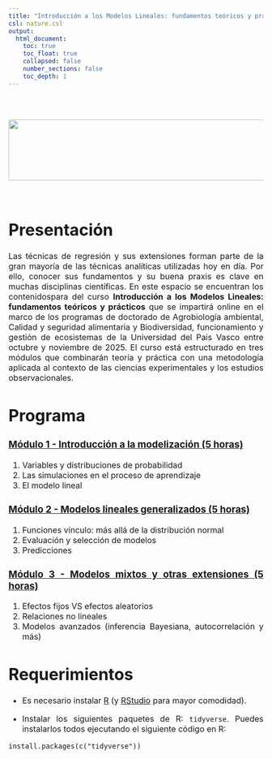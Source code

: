 ```yaml
---
title: "Introducción a los Modelos Lineales: fundamentos teóricos y prácticos"
csl: nature.csl
output: 
  html_document:
    toc: true
    toc_float: true
    collapsed: false
    number_sections: false
    toc_depth: 1
---
```


<style>
body {
text-align: justify}
</style>

<br/>
<br/>
<p align="center">
<img height=120 width=850 src="tutorials/UPV.png"> </a>
</p>
<font size="3">
<br/>

 
# **Presentación**

Las técnicas de regresión y sus extensiones forman parte de la gran mayoría de las técnicas analíticas utilizadas hoy en día. Por ello, conocer sus fundamentos y su buena praxis es clave en muchas disciplinas científicas. En este espacio se encuentran los contenidospara del curso **Introducción a los Modelos Lineales: fundamentos teóricos y prácticos** que se impartirá online en el marco de los programas de doctorado de Agrobiología ambiental, Calidad y seguridad alimentaria y Biodiversidad, funcionamiento y gestión de ecosistemas de la Universidad del Pais Vasco entre octubre y noviembre de 2025. El curso está estructurado en tres módulos que combinarán teoría y práctica con una metodología aplicada al contexto de las ciencias experimentales y los estudios observacionales.
 
# **Programa**

### [Módulo 1 - Introducción a la modelización (5 horas)](https://jabiologo.github.io/web/docs/upv_modulo1.html)

  1. Variables y distribuciones de probabilidad
  2. Las simulaciones en el proceso de aprendizaje
  3. El modelo lineal
  
### [Módulo 2 - Modelos lineales generalizados (5 horas)]()

  1. Funciones vínculo: más allá de la distribución normal
  2. Evaluación y selección de modelos
  3. Predicciones
  
### [Módulo 3 - Modelos mixtos y otras extensiones (5 horas)]()

  1. Efectos fijos VS efectos aleatorios
  2. Relaciones no lineales
  3. Modelos avanzados (inferencia Bayesiana, autocorrelación y más)


#  **Requerimientos**

  * Es necesario instalar [R](https://cloud.r-project.org/) (y  [RStudio](https://posit.co/download/rstudio-desktop/#download) para mayor comodidad).

  
  * Instalar los siguientes paquetes de R: `tidyverse`. Puedes instalarlos todos ejecutando el siguiente código en R:

```
install.packages(c("tidyverse"))
```
